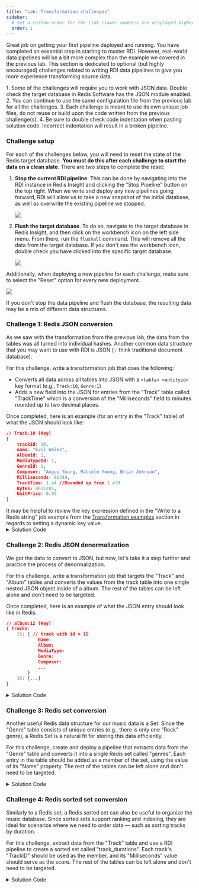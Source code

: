 ```yaml
---
title: "Lab: Transformation challenges"
sidebar:
  # Set a custom order for the link (lower numbers are displayed higher up)
  order: 1
---
```



Great job on getting your first pipeline deployed and running. You have completed an essential step in starting to master RDI. However, real-world data pipelines will be a bit more complex than the example we covered in the previous lab. This section is dedicated to optional (but highly encouraged) challenges related to writing RDI data pipelines to give you more experience transforming source data. 

<Aside>
1. Some of the challenges will require you to work with JSON data. Double check the target database in Redis Software has the JSON module enabled.
2. You can continue to use the same configuration file from the previous lab for all the challenges.
3. Each challenge is meant to use its own unique job files, do not reuse or build upon the code written from the previous challenge(s).
4. Be sure to double check code indentation when pasting solution code. Incorrect indentation will result in a broken pipeline.
</Aside>

### Challenge setup

For each of the challenges below, you will need to reset the state of the Redis target database. **You must do this after each challenge to start the data on a clean slate**. There are two steps to complete the reset:
<Steps>
1. **Stop the current RDI pipeline**. This can be done by navigating into the RDI instance in Redis Insight and clicking the "Stop Pipeline" button on the top right. When we write and deploy any new pipelines going forward, RDI will allow us to take a new snapshot of the initial database, as well as overwrite the existing pipeline we stopped. 

    ![](/doc/assets/rdi-stop-pipeline.png)

2. **Flush the target database**. To do so, navigate to the target database in Redis Insight, and then click on the workbench icon on the left side menu. From there, run the `flushall` command. This will remove all the data from the target database. If you don't see the workbench icon, double check you have clicked into the specific target database. 

    ![](/doc/assets/flush-database.png)
  
</Steps>

Additionally, when deploying a new pipeline for each challenge, make sure to select the "Reset" option for every new deployment. 

![](/doc/assets/rdi-reset-pipeline.png)

If you don't stop the data pipeline and flush the database, the resulting data may be a mix of different data structures.

### Challenge 1: Redis JSON conversion

As we saw with the transformation from the previous lab, the data from the tables was all turned into individual hashes. Another common data structure that you may want to use with RDI is JSON (💡 think traditional document database). 

For this challenge, write a transformation job that does the following: 
- Converts all data across all tables into JSON with a `<table> <entityid>` key format (e.g., `Track:10`, `Genre:1`)
- Adds a new field into the JSON for entries from the "Track" table called "TrackTime" which is a conversion of the "Milliseconds" field to minutes rounded up to two decimal places.

Once completed, here is an example (for an entry in the "Track" table) of what the JSON should look like: 

```json
// Track:10 (Key)
{
    trackId: 10,
    name: "Evil Walks", 
    AlbumId: 1,
    MediaTypeId: 1,
    GenreId: 1,
    Composer: "Angus Young, Malcolm Young, Brian Johnson",
    Milliseconds: 86340,
    TrackTime: 1.44 //Rounded up from 1.439
    Bytes: 8611245,
    UnitPrice: 0.99
}
```
<Aside type="note" title="Hint">
It may be helpful to review the key expression defined in the "Write to a Redis string" job example from the <a href="/data-pipe/transf-examples/#write-to-a-redis-string">Transformation examples</a> section in regards to setting a dynamic key value.
</Aside>

<details>
<summary>Solution Code</summary>
Here is what the job files should look like: 

<Tabs>
    <TabItem label="default-job.yaml">
        ```YAML
        source:
            table: '*'
            row_format: full

        output:
            - uses: redis.write
              with:
                data_type: json
                key:
                    expression: concat([table, ':', values(key)[0]])
                    language: jmespath
        ```
    </TabItem>
    <TabItem label="track-job.yaml">
        ```YAML
        source:
            table: Track

        transform:
            - uses: add_field
              with:
                field: TrackTime
                expression: ROUND(Milliseconds / 60000)
                language: sql
            
        output:
            - uses: redis.write
              with:
                data_type: json
                key:
                  expression: concat(['track:', TrackId])
                  language: jmespath
        ```
    </TabItem>
</Tabs>
</details>

### Challenge 2: Redis JSON denormalization

We got the data to convert to JSON, but now, let's take it a step further and practice the process of denormalization. 

For this challenge, write a transformation job that targets the "Track" and "Album" tables and converts the values from the track table into one single nested JSON object inside of a album. The rest of the tables can be left alone and don't need to be targeted. 

Once completed, here is an example of what the JSON entry should look like in Redis: 

```json
// album:12 (Key)
{ Tracks:
	15: { // track with id = 15
            Name: 
            Album:
            MediaType: 
            Genre: 
            Composer:
            ...
		}
	16: {...}
} 
```

<details>
<summary>Solution Code</summary>
Here is what the job file should look like: 

<Tabs>
    <TabItem label="denorm-job.yaml">
        ```YAML
        source:
            table: Track
        output:
            - uses: redis.write
              with:
                nest:
                    parent:
                    table: Album
                    nesting_key: TrackId
                    parent_key: AlbumId
                    path: $.Tracks
                    structure: map
                data_type: json
        ```
    </TabItem>
</Tabs>
</details>


### Challenge 3: Redis set conversion

Another useful Redis data structure for our music data is a Set. Since the "Genre" table consists of unique entries (e.g., there is only one "Rock" genre), a Redis Set is a natural fit for storing this data efficiently. 

For this challenge, create and deploy a pipeline that extracts data from the "Genre" table and converts it into a single Redis set called "genres". Each entry in the table should be added as a member of the set, using the value of its "Name" property. The rest of the tables can be left alone and don't need to be targeted.

<details>
<summary>Solution Code</summary>
Here is what the job file should look like: 

<Tabs>
    <TabItem label="set-genre-job.yaml">
    ```YAML
    source:
        table: Genre

    output:
        - uses: redis.write
          with:
            data_type: set
            key:
                expression: concat(['genres'])
                language: jmespath
            args:
                member: Name
    ```
    </TabItem>
</Tabs>
</details>

### Challenge 4: Redis sorted set conversion

Similarly to a Redis set, a Redis sorted set can also be useful to organize the music database. Since sorted sets support ranking and indexing, they are ideal for scenarios where we need to order data — such as sorting tracks by duration.

For this challenge, extract data from the "Track" table and use a RDI pipeline to create a sorted set called "track_durations". Each track's "TrackID" should be used as the member, and its "Milliseconds" value should serve as the score. The rest of the tables can be left alone and don't need to be targeted.

<details>
<summary>Solution Code</summary>
Here is what the job file should look like: 

<Tabs>
    <TabItem label="sortedset-track-job.yaml">
    ```YAML
    source:
        table: Track

    output:
        - uses: redis.write
          with:
            data_type: sorted_set
            key:
              expression: concat(['track_durations'])
              language: jmespath
            args:
              score: Milliseconds
              member: Name
    ```
    </TabItem>
</Tabs>
</details>